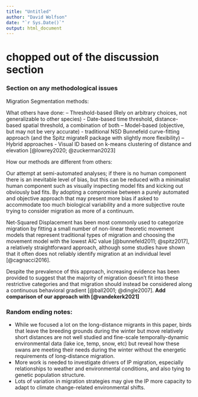 ```yaml
---
title: "Untitled"
author: "David Wolfson"
date: "`r Sys.Date()`"
output: html_document
---
```


# chopped out of the discussion section

### Section on any methodological issues
Migration Segmentation methods:
  
  What others have done: -- Threshold-based (Rely on arbitrary choices, not generalizable to other species) - Date-based time threshold, distance-based spatial threshold, a combination of both -- Model-based (objective, but may not be very accurate) - traditional NSD Bunnefeld curve-fitting approach (and the Spitz migrateR package with slightly more flexibility) -- Hybrid approaches - Visual ID based on k-means clustering of distance and elevation [@lowrey2020; @zuckerman2023]

How our methods are different from others:
  
  Our attempt at semi-automated analyses; if there is no human component there is an inevitable level of bias, but this can be reduced with a minimalist human component such as visually inspecting model fits and kicking out obviously bad fits.
By adopting a compromise between a purely automated and objective approach that may present more bias if asked to accommodate too much biological variability and a more subjective route trying to consider migration as more of a continuum.

Net-Squared Displacement has been most commonly used to categorize migration by fitting a small number of non-linear theoretic movement models that represent traditional types of migration and choosing the movement model with the lowest AIC value [@bunnefeld2011; @spitz2017], a relatively straightforward approach, although some studies have shown that it often does not reliably identify migration at an individual level [@cagnacci2016].

Despite the prevalence of this approach, increasing evidence has been provided to suggest that the majority of migration doesn't fit into these restrictive categories and that migration should instead be considered along a continuous behavioral gradient [@ball2001; @dingle2007].
**Add comparison of our approach with [@vandekerk2021]**

### Random ending notes:
- While we focused a lot on the long-distance migrants in this paper, birds that leave the breeding grounds during the winter but move relatively short distances are not well studied and fine-scale temporally-dynamic environmental data (lake ice, temp, snow, etc) but reveal how these swans are meeting their needs during the winter without the energetic requirements of long-distance migration.
- More work is needed to investigate drivers of IP migration, especially relationships to weather and environmental conditions, and also tying to genetic population structure.
- Lots of variation in migration strategies may give the IP more capacity to adapt to climate change-related environmental shifts.

